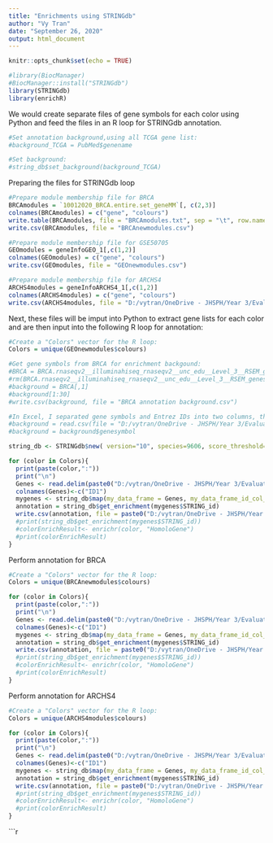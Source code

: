 ---
title: "Enrichments using STRINGdb"
author: "Vy Tran"
date: "September 26, 2020"
output: html_document
---

```{r setup, include=FALSE}
knitr::opts_chunk$set(echo = TRUE)
```

```{r library, include = FALSE}
#library(BiocManager)
#BiocManager::install("STRINGdb")
library(STRINGdb)
library(enrichR)
```
We would create separate files of gene symbols for each color using Python and feed the files in an R loop for STRINGdb annotation.

```{r}
#Set annotation background,using all TCGA gene list:
#background_TCGA = PubMed$genename

#Set background:
#string_db$set_background(background_TCGA)

```
Preparing the files for STRINGdb loop
```{r}
#Prepare module membership file for BRCA
BRCAmodules = `10012020_BRCA.entire.set_geneMM`[, c(2,3)]
colnames(BRCAmodules) = c("gene", "colours")
write.table(BRCAmodules, file = "BRCAmodules.txt", sep = "\t", row.names = FALSE, col.names = TRUE)
write.csv(BRCAmodules, file = "BRCAnewmodules.csv")

#Prepare module membership file for GSE50705
GEOmodules = geneInfoGEO_1[,c(1,2)]
colnames(GEOmodules) = c("gene", "colours")
write.csv(GEOmodules, file = "GEOnewmodules.csv")

#Prepare module membership file for ARCHS4
ARCHS4modules = geneInfoARCHS4_1[,c(1,2)]
colnames(ARCHS4modules) = c("gene", "colours")
write.csv(ARCHS4modules, file = "D:/vytran/OneDrive - JHSPH/Year 3/Evaluate-the-validity-of-the-breast-cancer-cell-line-MCF7-as-a-model-for-breast-cancer-research/ARCHS4 results/ARCHS4newmodules.csv")
```
Next, these files will be imput into Python to extract gene lists for each color and are then input into the following R loop for annotation:
```{r}
#Create a "Colors" vector for the R loop:
Colors = unique(GEOnewmodules$colours)

#Get gene symbols from BRCA for enrichment backgound:
#BRCA = BRCA.rnaseqv2__illuminahiseq_rnaseqv2__unc_edu__Level_3__RSEM_genes_normalized__data.data[-c(1,2),]
#rm(BRCA.rnaseqv2__illuminahiseq_rnaseqv2__unc_edu__Level_3__RSEM_genes_normalized__data.data)
#background = BRCA[,1]
#background[1:30]
#write.csv(background, file = "BRCA annotation background.csv")

#In Excel, I separated gene symbols and Entrez IDs into two columns, then import the data back into R:
#background = read.csv(file = "D:/vytran/OneDrive - JHSPH/Year 3/Evaluate-the-validity-of-the-breast-cancer-cell-line-MCF7-as-a-model-for-breast-cancer-research/STRING ANNOTATIONS/BRCA background for annotation.csv")
#background = background$genesymbol

string_db <- STRINGdb$new( version="10", species=9606, score_threshold=200, input_directory="")
```

```{r}
for (color in Colors){
  print(paste(color,":"))
  print("\n")
  Genes <- read.delim(paste0("D:/vytran/OneDrive - JHSPH/Year 3/Evaluate-the-validity-of-the-breast-cancer-cell-line-MCF7-as-a-model-for-breast-cancer-research/STRING ANNOTATIONS/GEOnewmodules[",color,"].txt", collapse = ""), header=FALSE, stringsAsFactors=FALSE) #Reading the file works better if the full file path is supplied
  colnames(Genes)<-c("ID1")
  mygenes <- string_db$map(my_data_frame = Genes, my_data_frame_id_col_names = "ID1", removeUnmappedRows = TRUE )
  annotation = string_db$get_enrichment(mygenes$STRING_id)
  write.csv(annotation, file = paste0("D:/vytran/OneDrive - JHSPH/Year 3/Evaluate-the-validity-of-the-breast-cancer-cell-line-MCF7-as-a-model-for-breast-cancer-research/STRING ANNOTATIONS/GEOannotation", sep ="_", color, ".csv"))
  #print(string_db$get_enrichment(mygenes$STRING_id))
  #colorEnrichResult<- enrichr(color, "HomoloGene")
  #print(colorEnrichResult) 
}

```
Perform annotation for BRCA
```{r}
#Create a "Colors" vector for the R loop:
Colors = unique(BRCAnewmodules$colours)

for (color in Colors){
  print(paste(color,":"))
  print("\n")
  Genes <- read.delim(paste0("D:/vytran/OneDrive - JHSPH/Year 3/Evaluate-the-validity-of-the-breast-cancer-cell-line-MCF7-as-a-model-for-breast-cancer-research/STRING ANNOTATIONS/BRCAnewmodules[",color,"].txt", collapse = ""), header=FALSE, stringsAsFactors=FALSE) #Reading the file works better if the full file path is supplied
  colnames(Genes)<-c("ID1")
  mygenes <- string_db$map(my_data_frame = Genes, my_data_frame_id_col_names = "ID1", removeUnmappedRows = TRUE )
  annotation = string_db$get_enrichment(mygenes$STRING_id)
  write.csv(annotation, file = paste0("D:/vytran/OneDrive - JHSPH/Year 3/Evaluate-the-validity-of-the-breast-cancer-cell-line-MCF7-as-a-model-for-breast-cancer-research/STRING ANNOTATIONS/BRCAannotation", sep ="_", color, ".csv"))
  #print(string_db$get_enrichment(mygenes$STRING_id))
  #colorEnrichResult<- enrichr(color, "HomoloGene")
  #print(colorEnrichResult) 
}
```
Perform annotation for ARCHS4
```{r}
#Create a "Colors" vector for the R loop:
Colors = unique(ARCHS4modules$colours)

for (color in Colors){
  print(paste(color,":"))
  print("\n")
  Genes <- read.delim(paste0("D:/vytran/OneDrive - JHSPH/Year 3/Evaluate-the-validity-of-the-breast-cancer-cell-line-MCF7-as-a-model-for-breast-cancer-research/STRING ANNOTATIONS/ARCHS4newmodules[",color,"].txt", collapse = ""), header=FALSE, stringsAsFactors=FALSE) #Reading the file works better if the full file path is supplied
  colnames(Genes)<-c("ID1")
  mygenes <- string_db$map(my_data_frame = Genes, my_data_frame_id_col_names = "ID1", removeUnmappedRows = TRUE )
  annotation = string_db$get_enrichment(mygenes$STRING_id)
  write.csv(annotation, file = paste0("D:/vytran/OneDrive - JHSPH/Year 3/Evaluate-the-validity-of-the-breast-cancer-cell-line-MCF7-as-a-model-for-breast-cancer-research/STRING ANNOTATIONS/ARCHS4annotation", sep ="_", color, ".csv"))
  #print(string_db$get_enrichment(mygenes$STRING_id))
  #colorEnrichResult<- enrichr(color, "HomoloGene")
  #print(colorEnrichResult) 
}
```

```r